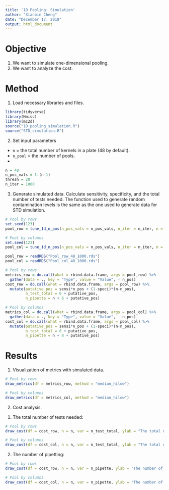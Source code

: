 ---
title: '1D Pooling: Simulation'
author: "Xianbin Cheng"
date: "December 17, 2018"
output: html_document
---

# Objective  

  1. We want to simulate one-dimensional pooling.
  2. We want to analyze the cost.
  
# Method  

1. Load necessary libraries and files.  

```{r, message=FALSE, warning = FALSE}
library(tidyverse)
library(Hmisc)
library(mc2d)
source("1D_pooling_simulation.R")
source("STD_simulation.R")
```

2. Set input parameters

  * `n` = the total number of kernels in a plate (48 by default).
  * `n_pool` = the number of pools.
  * 

```{r}
n = 48
n_pos_vals = 1:(n-1)
thresh = 20
n_iter = 1000
```

3. Generate simulated data. Calculate sensitivity, specificity, and the total number of tests needed. The function used to generate random contamination levels is the same as the one used to generate data for STD simulation. 

```{r, eval = FALSE}
# Pool by rows
set.seed(123)
pool_row = tune_1d_n_pos(n_pos_vals = n_pos_vals, n_iter = n_iter, n = n, thresh = thresh, n_pool = 6)

# Pool by columns
set.seed(123)
pool_col = tune_1d_n_pos(n_pos_vals = n_pos_vals, n_iter = n_iter, n = n, thresh = thresh, n_pool = 8)
```

```{r, echo = FALSE}
pool_row = readRDS("Pool_row_48_1000.rds")
pool_col = readRDS("Pool_col_48_1000.rds")
```

```{r}
# Pool by rows
metrics_row = do.call(what = rbind.data.frame, args = pool_row) %>%
  gather(data = ., key = "Type", value = "Value", - n_pos)
cost_row = do.call(what = rbind.data.frame, args = pool_row) %>%
  mutate(putative_pos = sensi*n_pos + (1-speci)*(n-n_pos),
         n_test_total = 6 + putative_pos,
         n_pipette = n + 6 + putative_pos)

# Pool by columns
metrics_col = do.call(what = rbind.data.frame, args = pool_col) %>%
  gather(data = ., key = "Type", value = "Value", - n_pos)
cost_col = do.call(what = rbind.data.frame, args = pool_col) %>%
  mutate(putative_pos = sensi*n_pos + (1-speci)*(n-n_pos),
         n_test_total = 8 + putative_pos,
         n_pipette = n + 8 + putative_pos)
```

# Results

1. Visualization of metrics with simulated data.

```{r}
# Pool by rows
draw_metrics(df = metrics_row, method = "median_hilow")

# Pool by columns
draw_metrics(df = metrics_col, method = "median_hilow")
```

2. Cost analysis.

  1) The total number of tests needed:

```{r}
# Pool by rows
draw_cost(df = cost_row, n = n, var = n_test_total, ylab = "The total number of tests needed")

# Pool by columns
draw_cost(df = cost_col, n = n, var = n_test_total, ylab = "The total number of tests needed")
```

  2) The number of pipetting:
  
```{r}
# Pool by rows
draw_cost(df = cost_row, n = n, var = n_pipette, ylab = "The number of transfers")

# Pool by columns
draw_cost(df = cost_col, n = n, var = n_pipette, ylab = "The number of transfers")
```


